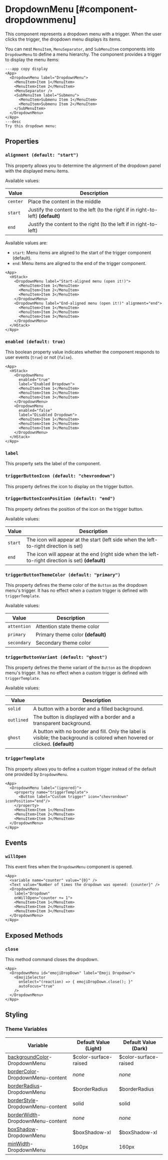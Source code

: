 
# DropdownMenu [#component-dropdownmenu]

This component represents a dropdown menu with a trigger. When the user clicks the trigger, the dropdown menu displays its items.

You can nest `MenuItem`, `MenuSeparator`, and `SubMenuItem` components into `DropdownMenu` to define a menu hierarchy. The component provides a trigger to display the menu items:

```xmlui-pg copy display name="Example: Using DropdownMenu" height="240px"
---app copy display
<App>
  <DropdownMenu label="DropdownMenu">
    <MenuItem>Item 1</MenuItem>
    <MenuItem>Item 2</MenuItem>
    <MenuSeparator />
    <SubMenuItem label="Submenu">
      <MenuItem>Submenu Item 1</MenuItem>
      <MenuItem>Submenu Item 2</MenuItem>
    </SubMenuItem>
  </DropdownMenu>
</App>
---desc
Try this dropdown menu:
```

## Properties

### `alignment (default: "start")`

This property allows you to determine the alignment of the dropdown panel with the displayed menu items.

Available values:

| Value | Description |
| --- | --- |
| `center` | Place the content in the middle |
| `start` | Justify the content to the left (to the right if in right-to-left) **(default)** |
| `end` | Justify the content to the right (to the left if in right-to-left) |

Available values are:
- `start`: Menu items are aligned to the start of the trigger component (default).
- `end`: Menu items are aligned to the end of the trigger component.

```xmlui-pg copy display name="Example: alignment" height="240px"
<App>
  <HStack>
    <DropdownMenu label="Start-aligned menu (open it!)">
      <MenuItem>Item 1</MenuItem>
      <MenuItem>Item 2</MenuItem>
      <MenuItem>Item 3</MenuItem>
    </DropdownMenu>
    <DropdownMenu label="End-aligned menu (open it!)" alignment="end">
      <MenuItem>Item 1</MenuItem>
      <MenuItem>Item 2</MenuItem>
      <MenuItem>Item 3</MenuItem>
    </DropdownMenu>
  </HStack>
</App>
```

### `enabled (default: true)`

This boolean property value indicates whether the component responds to user events (`true`) or not (`false`).

```xmlui-pg copy {4, 11} display name="Example: enabled" height="240px"
<App>
  <HStack>
    <DropdownMenu
      enabled="true"
      label="Enabled Dropdown">
      <MenuItem>Item 1</MenuItem>
      <MenuItem>Item 2</MenuItem>
      <MenuItem>Item 3</MenuItem>
    </DropdownMenu>
    <DropdownMenu
      enabled="false"
      label="Disabled Dropdown">
      <MenuItem>Item 1</MenuItem>
      <MenuItem>Item 2</MenuItem>
      <MenuItem>Item 3</MenuItem>
    </DropdownMenu>
  </HStack>
</App>
```

### `label`

This property sets the label of the component.

### `triggerButtonIcon (default: "chevrondown")`

This property defines the icon to display on the trigger button.

### `triggerButtonIconPosition (default: "end")`

This property defines the position of the icon on the trigger button.

Available values:

| Value | Description |
| --- | --- |
| `start` | The icon will appear at the start (left side when the left-to-right direction is set) |
| `end` | The icon will appear at the end (right side when the left-to-right direction is set) **(default)** |

### `triggerButtonThemeColor (default: "primary")`

This property defines the theme color of the `Button` as the dropdown menu's trigger. It has no effect when a custom trigger is defined with `triggerTemplate`.

Available values:

| Value | Description |
| --- | --- |
| `attention` | Attention state theme color |
| `primary` | Primary theme color **(default)** |
| `secondary` | Secondary theme color |

### `triggerButtonVariant (default: "ghost")`

This property defines the theme variant of the `Button` as the dropdown menu's trigger. It has no effect when a custom trigger is defined with `triggerTemplate`.

Available values:

| Value | Description |
| --- | --- |
| `solid` | A button with a border and a filled background. |
| `outlined` | The button is displayed with a border and a transparent background. |
| `ghost` | A button with no border and fill. Only the label is visible; the background is colored when hovered or clicked. **(default)** |

### `triggerTemplate`

This property allows you to define a custom trigger instead of the default one provided by `DropdownMenu`.

```xmlui-pg copy {3-5} display name="Example: triggerTemplate" height="240px"
<App>
  <DropdownMenu label="(ignored)">
    <property name="triggerTemplate">
      <Button label="Custom trigger" icon="chevrondown" iconPosition="end"/>
    </property>
    <MenuItem>Item 1</MenuItem>
    <MenuItem>Item 2</MenuItem>
    <MenuItem>Item 3</MenuItem>
  </DropdownMenu>
</App>
```

## Events

### `willOpen`

This event fires when the `DropdownMenu` component is opened.

```xmlui-pg copy {6} display name="Example: willOpen" height="240px"
<App>
  <variable name="counter" value="{0}" />
  <Text value="Number of times the dropdown was opened: {counter}" />
  <DropdownMenu
    label="Dropdown"
    onWillOpen="counter += 1">
    <MenuItem>Item 1</MenuItem>
    <MenuItem>Item 2</MenuItem>
    <MenuItem>Item 3</MenuItem>
  </DropdownMenu>
</App>
```

## Exposed Methods

### `close`

This method command closes the dropdown.

```xmlui-pg copy {4} display name="Example: close" height="240px"
<App>
  <DropdownMenu id="emojiDropDown" label="Emoji Dropdown">
    <EmojiSelector
      onSelect="(reaction) => { emojiDropDown.close(); }"
      autoFocus="true"
    />
  </DropdownMenu>
</App>
```

## Styling

### Theme Variables

| Variable | Default Value (Light) | Default Value (Dark) |
| --- | --- | --- |
| [backgroundColor](../styles-and-themes/common-units/#color)-DropdownMenu | $color-surface-raised | $color-surface-raised |
| [borderColor](../styles-and-themes/common-units/#color)-DropdownMenu-content | *none* | *none* |
| [borderRadius](../styles-and-themes/common-units/#border-rounding)-DropdownMenu | $borderRadius | $borderRadius |
| [borderStyle](../styles-and-themes/common-units/#border-style)-DropdownMenu-content | solid | solid |
| [borderWidth](../styles-and-themes/common-units/#size)-DropdownMenu-content | *none* | *none* |
| [boxShadow](../styles-and-themes/common-units/#boxShadow)-DropdownMenu | $boxShadow-xl | $boxShadow-xl |
| [minWidth](../styles-and-themes/common-units/#size)-DropdownMenu | 160px | 160px |
